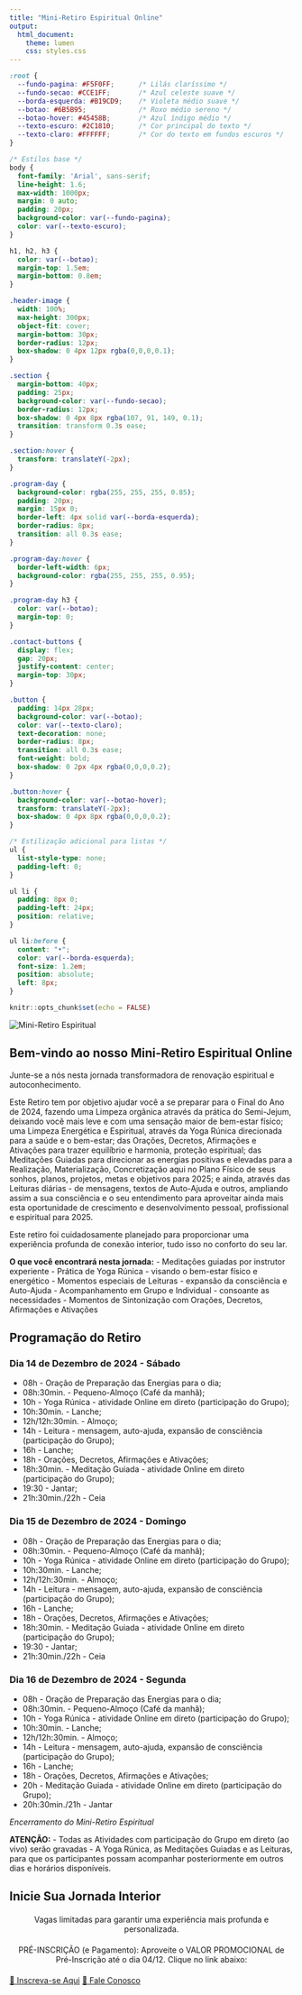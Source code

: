 ```yaml
---
title: "Mini-Retiro Espiritual Online"
output: 
  html_document:
    theme: lumen
    css: styles.css
---
```


```css
:root {
  --fundo-pagina: #F5F0FF;      /* Lilás claríssimo */
  --fundo-secao: #CCE1FF;       /* Azul celeste suave */
  --borda-esquerda: #B19CD9;    /* Violeta médio suave */
  --botao: #6B5B95;             /* Roxo médio sereno */
  --botao-hover: #45458B;       /* Azul índigo médio */
  --texto-escuro: #2C1810;      /* Cor principal do texto */
  --texto-claro: #FFFFFF;       /* Cor do texto em fundos escuros */
}

/* Estilos base */
body {
  font-family: 'Arial', sans-serif;
  line-height: 1.6;
  max-width: 1000px;
  margin: 0 auto;
  padding: 20px;
  background-color: var(--fundo-pagina);
  color: var(--texto-escuro);
}

h1, h2, h3 {
  color: var(--botao);
  margin-top: 1.5em;
  margin-bottom: 0.8em;
}

.header-image {
  width: 100%;
  max-height: 300px;
  object-fit: cover;
  margin-bottom: 30px;
  border-radius: 12px;
  box-shadow: 0 4px 12px rgba(0,0,0,0.1);
}

.section {
  margin-bottom: 40px;
  padding: 25px;
  background-color: var(--fundo-secao);
  border-radius: 12px;
  box-shadow: 0 4px 8px rgba(107, 91, 149, 0.1);
  transition: transform 0.3s ease;
}

.section:hover {
  transform: translateY(-2px);
}

.program-day {
  background-color: rgba(255, 255, 255, 0.85);
  padding: 20px;
  margin: 15px 0;
  border-left: 4px solid var(--borda-esquerda);
  border-radius: 8px;
  transition: all 0.3s ease;
}

.program-day:hover {
  border-left-width: 6px;
  background-color: rgba(255, 255, 255, 0.95);
}

.program-day h3 {
  color: var(--botao);
  margin-top: 0;
}

.contact-buttons {
  display: flex;
  gap: 20px;
  justify-content: center;
  margin-top: 30px;
}

.button {
  padding: 14px 28px;
  background-color: var(--botao);
  color: var(--texto-claro);
  text-decoration: none;
  border-radius: 8px;
  transition: all 0.3s ease;
  font-weight: bold;
  box-shadow: 0 2px 4px rgba(0,0,0,0.2);
}

.button:hover {
  background-color: var(--botao-hover);
  transform: translateY(-2px);
  box-shadow: 0 4px 8px rgba(0,0,0,0.2);
}

/* Estilização adicional para listas */
ul {
  list-style-type: none;
  padding-left: 0;
}

ul li {
  padding: 8px 0;
  padding-left: 24px;
  position: relative;
}

ul li:before {
  content: "•";
  color: var(--borda-esquerda);
  font-size: 1.2em;
  position: absolute;
  left: 8px;
}
```

```r
knitr::opts_chunk$set(echo = FALSE)
```

<!-- Imagem do cabeçalho -->
<img src="Simbolo-Mini-Retiro-Espiritual.jpg" alt="Mini-Retiro Espiritual" class="header-image">

<!-- Seção de Apresentação -->
<div class="section">
## Bem-vindo ao nosso Mini-Retiro Espiritual Online

Junte-se a nós nesta jornada transformadora de renovação espiritual e autoconhecimento.

Este Retiro tem por objetivo ajudar você a se preparar para o Final do Ano de 2024, fazendo uma Limpeza orgânica através da prática do Semi-Jejum, deixando você mais leve e com uma sensação maior de bem-estar físico; uma Limpeza Energética e Espiritual, através da Yoga Rúnica direcionada para a saúde e o bem-estar; das Orações, Decretos, Afirmações e Ativações para trazer equilíbrio e harmonia, proteção espiritual; das Meditações Guiadas para direcionar as energias positivas e elevadas para a Realização, Materialização, Concretização aqui no Plano Físico de seus sonhos, planos, projetos, metas e objetivos para 2025; e ainda, através das Leituras diárias - de mensagens, textos de Auto-Ajuda e outros, ampliando assim a sua consciência e o seu entendimento para aproveitar ainda mais esta oportunidade de crescimento e desenvolvimento pessoal, profissional e espiritual para 2025.

Este retiro foi cuidadosamente planejado para proporcionar uma experiência profunda de conexão interior, tudo isso no conforto do seu lar.

**O que você encontrará nesta jornada:**
- Meditações guiadas por instrutor experiente
- Prática de Yoga Rúnica - visando o bem-estar físico e energético
- Momentos especiais de Leituras - expansão da consciência e Auto-Ajuda
- Acompanhamento em Grupo e Individual - consoante as necessidades
- Momentos de Sintonização com Orações, Decretos, Afirmações e Ativações
</div>

<!-- Seção de Programação -->
<div class="section">
## Programação do Retiro

<div class="program-day">
### Dia 14 de Dezembro de 2024 - Sábado
- 08h - Oração de Preparação das Energias para o dia;
- 08h:30min. - Pequeno-Almoço (Café da manhã);
- 10h - Yoga Rúnica - atividade Online em direto (participação do Grupo);
- 10h:30min. - Lanche;
- 12h/12h:30min. - Almoço;
- 14h - Leitura - mensagem, auto-ajuda, expansão de consciência 
(participação do Grupo);
- 16h - Lanche;
- 18h - Orações, Decretos, Afirmações e Ativações;
- 18h:30min. - Meditação Guiada - atividade Online em direto (participação do Grupo);
- 19:30 - Jantar;
- 21h:30min./22h - Ceia
</div>

<div class="program-day">
### Dia 15 de Dezembro de 2024 - Domingo
- 08h - Oração de Preparação das Energias para o dia;
- 08h:30min. - Pequeno-Almoço (Café da manhã);
- 10h - Yoga Rúnica - atividade Online em direto (participação do Grupo);
- 10h:30min. - Lanche;
- 12h/12h:30min. - Almoço;
- 14h - Leitura - mensagem, auto-ajuda, expansão de consciência 
(participação do Grupo);
- 16h - Lanche;
- 18h - Orações, Decretos, Afirmações e Ativações;
- 18h:30min. - Meditação Guiada - atividade Online em direto (participação do Grupo);
- 19:30 - Jantar;
- 21h:30min./22h - Ceia

</div>

<div class="program-day">
### Dia 16 de Dezembro de 2024 - Segunda
- 08h - Oração de Preparação das Energias para o dia;
- 08h:30min. - Pequeno-Almoço (Café da manhã);
- 10h - Yoga Rúnica - atividade Online em direto (participação do Grupo);
- 10h:30min. - Lanche;
- 12h/12h:30min. - Almoço;
- 14h - Leitura - mensagem, auto-ajuda, expansão de consciência 
(participação do Grupo);
- 16h - Lanche;
- 18h - Orações, Decretos, Afirmações e Ativações;
- 20h - Meditação Guiada - atividade Online em direto (participação do Grupo);
- 20h:30min./21h - Jantar

*Encerramento do Mini-Retiro Espiritual*

**ATENÇÃO:** - Todas as Atividades com participação do Grupo em direto (ao vivo) serão gravadas - A Yoga Rúnica, as Meditações Guiadas e as Leituras, para que os participantes possam acompanhar posteriormente em outros dias e horários disponíveis.

</div>
</div>

<!-- Seção de Contato -->
<div class="section">
## Inicie Sua Jornada Interior

<p style="text-align: center; margin: 20px 0;">
Vagas limitadas para garantir uma experiência mais profunda e personalizada.
</p>

<p style="text-align: center; margin: 20px 0;">
PRÉ-INSCRIÇÃO (e Pagamento): Aproveite o VALOR PROMOCIONAL de Pré-Inscrição até o dia 04/12. Clique no link abaixo:
</p>


<div class="contact-buttons">
<a href="https://forms.google.com/3WgzTyFnBC4h3PCE6" class="button" target="_blank">📝 Inscreva-se Aqui</a>
<a href="https://wa.me/969133326" class="button" target="_blank">📱 Fale Conosco</a>

</div>
</div>

